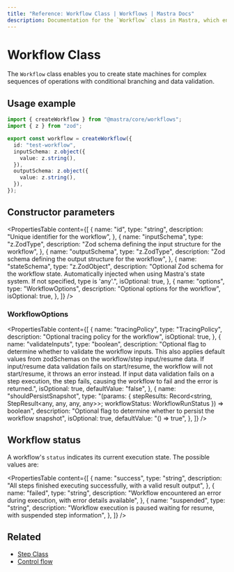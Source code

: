 ```yaml
---
title: "Reference: Workflow Class | Workflows | Mastra Docs"
description: Documentation for the `Workflow` class in Mastra, which enables you to create state machines for complex sequences of operations with conditional branching and data validation.
---
```


# Workflow Class

The `Workflow` class enables you to create state machines for complex sequences of operations with conditional branching and data validation.

## Usage example

```typescript title="src/mastra/workflows/test-workflow.ts" showLineNumbers copy
import { createWorkflow } from "@mastra/core/workflows";
import { z } from "zod";

export const workflow = createWorkflow({
  id: "test-workflow",
  inputSchema: z.object({
    value: z.string(),
  }),
  outputSchema: z.object({
    value: z.string(),
  }),
});
```

## Constructor parameters

<PropertiesTable
  content={[
    {
      name: "id",
      type: "string",
      description: "Unique identifier for the workflow",
    },
    {
      name: "inputSchema",
      type: "z.ZodType<any>",
      description: "Zod schema defining the input structure for the workflow",
    },
    {
      name: "outputSchema",
      type: "z.ZodType<any>",
      description: "Zod schema defining the output structure for the workflow",
    },
    {
      name: "stateSchema",
      type: "z.ZodObject<any>",
      description:
        "Optional Zod schema for the workflow state. Automatically injected when using Mastra's state system. If not specified, type is 'any'.",
      isOptional: true,
    },
    {
      name: "options",
      type: "WorkflowOptions",
      description: "Optional options for the workflow",
      isOptional: true,
    },
  ]}
/>

### WorkflowOptions

<PropertiesTable
  content={[
    {
      name: "tracingPolicy",
      type: "TracingPolicy",
      description: "Optional tracing policy for the workflow",
      isOptional: true,
    },
    {
      name: "validateInputs",
      type: "boolean",
      description:
        "Optional flag to determine whether to validate the workflow inputs. This also applies default values from zodSchemas on the workflow/step input/resume data. If input/resume data validation fails on start/resume, the workflow will not start/resume, it throws an error instead. If input data validation fails on a step execution, the step fails, causing the workflow to fail and the error is returned.",
      isOptional: true,
      defaultValue: "false",
    },
    {
      name: "shouldPersistSnapshot",
      type: "(params: { stepResults: Record<string, StepResult<any, any, any, any>>; workflowStatus: WorkflowRunStatus }) => boolean",
      description:
        "Optional flag to determine whether to persist the workflow snapshot",
      isOptional: true,
      defaultValue: "() => true",
    },
  ]}
/>

## Workflow status

A workflow's `status` indicates its current execution state. The possible values are:

<PropertiesTable
  content={[
    {
      name: "success",
      type: "string",
      description:
        "All steps finished executing successfully, with a valid result output",
    },
    {
      name: "failed",
      type: "string",
      description:
        "Workflow encountered an error during execution, with error details available",
    },
    {
      name: "suspended",
      type: "string",
      description:
        "Workflow execution is paused waiting for resume, with suspended step information",
    },
  ]}
/>

## Related

- [Step Class](./step)
- [Control flow](/docs/workflows/control-flow)
